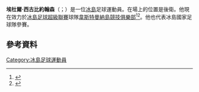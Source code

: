'''埃杜爾·西古比約翰森'''（{{lang-is|Eiður Sigurbjörnsson}}；{{bd|1990年|2月26日}}）是一位[[冰島|冰島]]足球運動員。在場上的位置是後衛。他現在效力於[[冰島足球超級聯賽|冰島足球超級聯賽]]球隊[[韋斯特曼納島競技俱樂部|韋斯特曼納島競技俱樂部]]<ref>{{cite web|title=Eiður Sigurbjörnsson|url=http://svenskfotboll.se/allsvenskan/person/?playerid=7327|publisher=Svenskfotboll|accessdate=7 January 2012|archive-date=2016-01-25|archive-url=https://web.archive.org/web/20160125113757/http://svenskfotboll.se/allsvenskan/person/?playerid=7327|dead-url=no}}</ref><ref>{{cite web|title=Eiður Aron aftur til ÍBV|url=http://www.mbl.is/sport/efstadeild/2013/01/11/eidur_aron_aftur_til_ibv/|publisher=[[Morgunblaðið|Morgunblaðið]]|accessdate=3 April 2013|archive-date=2019-01-17|archive-url=https://web.archive.org/web/20190117070036/https://www.mbl.is/sport/efstadeild/2013/01/11/eidur_aron_aftur_til_ibv/|dead-url=no}}</ref>。他也代表冰島國家足球隊參賽。
==參考資料==
{{Reflist}}

{{DEFAULTSORT: Sigurbjörnsson, Eiður}}
[[Category:冰島足球運動員|Category:冰島足球運動員]]